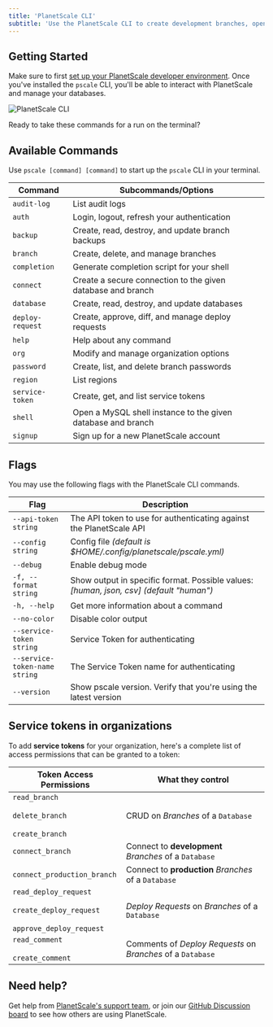 ```yaml
---
title: 'PlanetScale CLI'
subtitle: 'Use the PlanetScale CLI to create development branches, open deploy requests, and make non-blocking schema changes directly from your terminal.'
---
```


## Getting Started

Make sure to first [set up your PlanetScale developer environment](/reference/planetscale-environment-setup). Once you've installed the `pscale` CLI, you'll be able to interact with PlanetScale and manage your databases.

![PlanetScale CLI](/img/docs/pscale-cli_light.png)

Ready to take these commands for a run on the terminal?

## Available Commands

Use `pscale [command] [command]` to start up the `pscale` CLI in your terminal.

| **Command**      | **Subcommands/Options**                                      |
| ---------------- | ------------------------------------------------------------ |
| `audit-log`      | List audit logs                                              |
| `auth`           | Login, logout, refresh your authentication                   |
| `backup`         | Create, read, destroy, and update branch backups             |
| `branch`         | Create, delete, and manage branches                          |
| `completion`     | Generate completion script for your shell                    |
| `connect`        | Create a secure connection to the given database and branch  |
| `database`       | Create, read, destroy, and update databases                  |
| `deploy-request` | Create, approve, diff, and manage deploy requests            |
| `help`           | Help about any command                                       |
| `org`            | Modify and manage organization options                       |
| `password`       | Create, list, and delete branch passwords                    |
| `region`         | List regions                                                 |
| `service-token`  | Create, get, and list service tokens                         |
| `shell`          | Open a MySQL shell instance to the given database and branch |
| `signup`         | Sign up for a new PlanetScale account                        |

## Flags

You may use the following flags with the PlanetScale CLI commands.

| **Flag**                      | **Description**                                                                         |
| ----------------------------- | --------------------------------------------------------------------------------------- |
| `--api-token string`          | The API token to use for authenticating against the PlanetScale API                     |
| `--config string`             | Config file _(default is $HOME/.config/planetscale/pscale.yml)_                         |
| `--debug`                     | Enable debug mode                                                                       |
| `-f, --format string`         | Show output in specific format. Possible values: _[human, json, csv] (default "human")_ |
| `-h, --help`                  | Get more information about a command                                                    |
| `--no-color`                  | Disable color output                                                                    |
| `--service-token string`      | Service Token for authenticating                                                        |
| `--service-token-name string` | The Service Token name for authenticating                                               |
| `--version`                   | Show pscale version. Verify that you're using the latest version                        |

## Service tokens in organizations

To add **service tokens** for your organization, here's a complete list of access permissions that can be granted to a token:

| **Token Access Permissions**                                                                 | **What they control**                                       |
| -------------------------------------------------------------------------------------------- | ----------------------------------------------------------- |
| `read_branch` <br/><br/> `delete_branch` <br/><br/> `create_branch`                          | CRUD on _Branches_ of a `Database`                          |
| `connect_branch`                                                                             | Connect to **development** _Branches_ of a `Database`       |
| `connect_production_branch`                                                                  | Connect to **production** _Branches_ of a `Database`        |
| `read_deploy_request` <br/><br/> `create_deploy_request` <br/><br/> `approve_deploy_request` | _Deploy Requests_ on _Branches_ of a `Database`             |
| `read_comment` <br/><br/> `create_comment`                                                   | Comments of _Deploy Requests_ on _Branches_ of a `Database` |

## Need help?

Get help from [PlanetScale's support team](https://www.planetscale.com/support), or join our [GitHub Discussion board](https://github.com/planetscale/beta/discussions) to see how others are using PlanetScale.

